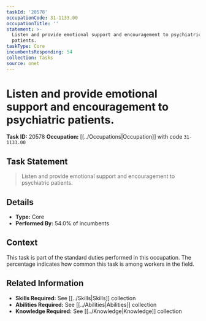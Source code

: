 ```yaml
---
taskId: '20578'
occupationCode: 31-1133.00
occupationTitle: ''
statement: >-
  Listen and provide emotional support and encouragement to psychiatric
  patients.
taskType: Core
incumbentsResponding: 54
collection: Tasks
source: onet
---
```

# Listen and provide emotional support and encouragement to psychiatric patients.

**Task ID:** 20578
**Occupation:** [[../Occupations|Occupation]] with code `31-1133.00`

## Task Statement

> Listen and provide emotional support and encouragement to psychiatric patients.

## Details

- **Type:** Core
- **Performed By:** 54.0% of incumbents

## Context

This task is part of the standard duties performed in this occupation. The percentage indicates how common this task is among workers in the field.

## Related Information

- **Skills Required:** See [[../Skills|Skills]] collection
- **Abilities Required:** See [[../Abilities|Abilities]] collection
- **Knowledge Required:** See [[../Knowledge|Knowledge]] collection
